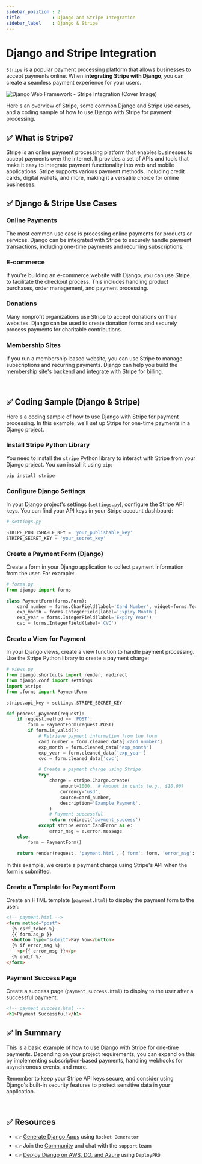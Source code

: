 ```yaml
---
sidebar_position : 2
title            : Django and Stripe Integration   
sidebar_label    : Django & Stripe
---
```


# Django and Stripe Integration

`Stripe` is a popular payment processing platform that allows businesses to accept payments online. When **integrating Stripe with Django**, you can create a seamless payment experience for your users. 

![Django Web Framework - Stripe Integration (Cover Image)](https://github-production-user-asset-6210df.s3.amazonaws.com/51070104/268485357-df36ff1d-9e89-4725-b38e-9ed3cff950be.png)

Here's an overview of Stripe, some common Django and Stripe use cases, and a coding sample of how to use Django with Stripe for payment processing.

## ✅ **What is Stripe?**

Stripe is an online payment processing platform that enables businesses to accept payments over the internet. 
It provides a set of APIs and tools that make it easy to integrate payment functionality into web and mobile applications. Stripe supports various payment methods, including credit cards, digital wallets, and more, making it a versatile choice for online businesses.

## ✅ **Django & Stripe Use Cases**

### **Online Payments** 

The most common use case is processing online payments for products or services. Django can be integrated with Stripe to securely handle payment transactions, including one-time payments and recurring subscriptions.

### **E-commerce** 

If you're building an e-commerce website with Django, you can use Stripe to facilitate the checkout process. This includes handling product purchases, order management, and payment processing.

### **Donations** 

Many nonprofit organizations use Stripe to accept donations on their websites. Django can be used to create donation forms and securely process payments for charitable contributions.

### **Membership Sites** 

If you run a membership-based website, you can use Stripe to manage subscriptions and recurring payments. Django can help you build the membership site's backend and integrate with Stripe for billing.

<br />

## ✅ Coding Sample (Django & Stripe)

Here's a coding sample of how to use Django with Stripe for payment processing. 
In this example, we'll set up Stripe for one-time payments in a Django project.

### **Install Stripe Python Library**

You need to install the `stripe` Python library to interact with Stripe from your Django project. You can install it using `pip`:

```bash
pip install stripe
```

###  **Configure Django Settings**

In your Django project's settings (`settings.py`), configure the Stripe API keys. You can find your API keys in your Stripe account dashboard:

```python
# settings.py

STRIPE_PUBLISHABLE_KEY = 'your_publishable_key'
STRIPE_SECRET_KEY = 'your_secret_key'
```

### **Create a Payment Form (Django)**

Create a form in your Django application to collect payment information from the user. For example:

```python
# forms.py
from django import forms

class PaymentForm(forms.Form):
    card_number = forms.CharField(label='Card Number', widget=forms.TextInput(attrs={'placeholder': '4242 4242 4242 4242'}))
    exp_month = forms.IntegerField(label='Expiry Month')
    exp_year = forms.IntegerField(label='Expiry Year')
    cvc = forms.IntegerField(label='CVC')
```

### **Create a View for Payment**

In your Django views, create a view function to handle payment processing. Use the Stripe Python library to create a payment charge:

```python
# views.py
from django.shortcuts import render, redirect
from django.conf import settings
import stripe
from .forms import PaymentForm

stripe.api_key = settings.STRIPE_SECRET_KEY

def process_payment(request):
    if request.method == 'POST':
        form = PaymentForm(request.POST)
        if form.is_valid():
            # Retrieve payment information from the form
            card_number = form.cleaned_data['card_number']
            exp_month = form.cleaned_data['exp_month']
            exp_year = form.cleaned_data['exp_year']
            cvc = form.cleaned_data['cvc']

            # Create a payment charge using Stripe
            try:
                charge = stripe.Charge.create(
                    amount=1000,  # Amount in cents (e.g., $10.00)
                    currency='usd',
                    source=card_number,
                    description='Example Payment',
                )
                # Payment successful
                return redirect('payment_success')
            except stripe.error.CardError as e:
                error_msg = e.error.message
    else:
        form = PaymentForm()

    return render(request, 'payment.html', {'form': form, 'error_msg': error_msg})
```

In this example, we create a payment charge using Stripe's API when the form is submitted.

### **Create a Template for Payment Form**

Create an HTML template (`payment.html`) to display the payment form to the user:

```html
<!-- payment.html -->
<form method="post">
  {% csrf_token %}
  {{ form.as_p }}
  <button type="submit">Pay Now</button>
  {% if error_msg %}
    <p>{{ error_msg }}</p>
  {% endif %}
</form>
```

### **Payment Success Page**

Create a success page (`payment_success.html`) to display to the user after a successful payment:

```html
<!-- payment_success.html -->
<h1>Payment Successful!</h1>
```

## ✅ In Summary

This is a basic example of how to use Django with Stripe for one-time payments. 
Depending on your project requirements, you can expand on this by implementing subscription-based payments, handling webhooks for asynchronous events, and more.

Remember to keep your Stripe API keys secure, and consider using Django's built-in security features to protect sensitive data in your application.

<br />

## ✅ Resources

- 👉 [Generate Django Apps](https://app-generator.dev/django/) using `Rocket Generator`
- 👉 Join the [Community](https://discord.gg/fZC6hup) and chat with the `support` team 
- 👉 [Deploy Django on AWS, DO, and Azure](https://www.docs.deploypro.dev/) using `DeployPRO`
